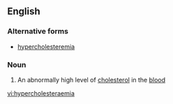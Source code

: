 ==English==

===Alternative forms===
* [[hypercholesteremia]]

===Noun===
{{en-noun|-}}

# {{context|medicine|lang=en}} An abnormally high level of [[cholesterol]] in the [[blood]]

[[vi:hypercholesteraemia]]
